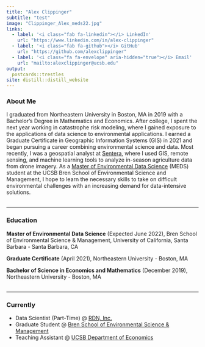 ```yaml
---
title: "Alex Clippinger"
subtitle: "test"
image: "Clippinger_Alex_meds22.jpg"
links:
  - label: '<i class="fab fa-linkedin"></i> LinkedIn'
    url: "https://www.linkedin.com/in/alex-clippinger"
  - label: '<i class="fab fa-github"></i> GitHub'
    url: "https://github.com/alexclippinger"
  - label: '<i class="fa fa-envelope" aria-hidden="true"></i> Email'
    url: "mailto:alexclippinger@ucsb.edu"
output:
  postcards::trestles
site: distill::distill_website
---
```


### About Me

I graduated from Northeastern University in Boston, MA in 2019 with a Bachelor’s Degree in Mathematics and Economics. After college, I spent the next year working in catastrophe risk modeling, where I gained exposure to the applications of data science to environmental applications. I earned a Graduate Certificate in Geographic Information Systems (GIS) in 2021 and began pursuing a career combining environmental science and data. Most recently, I was a geospatial analyst at [Sentera](https://sentera.com/), where I used GIS, remote sensing, and machine learning tools to analyze in-season agriculture data from drone imagery. As a [Master of Environmental Data Science](https://bren.ucsb.edu/masters-programs/master-environmental-data-science) (MEDS) student at the UCSB Bren School of Environmental Science and Management, I hope to learn the necessary skills to take on difficult environmental challenges with an increasing demand for data-intensive solutions.
<br />
<br />

---

### Education

<i class="fa fa-graduation-cap" aria-hidden="true"></i> **Master of Environmental Data Science** (Expected June 2022), Bren School of Environmental Science & Management, University of California, Santa Barbara - Santa Barbara, CA

<i class="fa fa-graduation-cap" aria-hidden="true"></i> **Graduate Certificate** (April 2021), Northeastern University - Boston, MA

<i class="fa fa-graduation-cap" aria-hidden="true"></i> **Bachelor of Science in Economics and Mathematics** (December 2019), Northeastern University - Boston, MA
<br />
<br />

---

### Currently

- Data Scientist (Part-Time) @ [RDN, Inc.](https://www.rdniehaus.com/) <br />
- Graduate Student @ [Bren School of Environmental Science & Management](https://bren.ucsb.edu/) <br />
- Teaching Assistant @ [UCSB Department of Economics](https://econ.ucsb.edu/)
